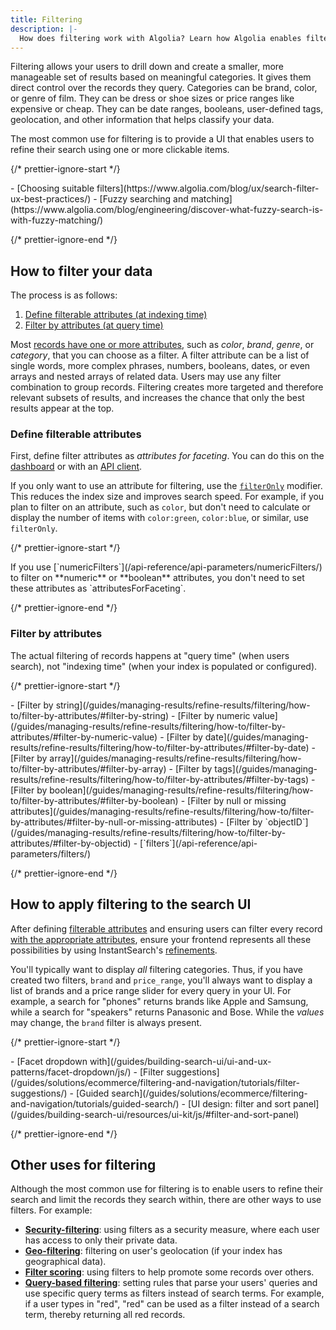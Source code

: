 ```yaml
---
title: Filtering
description: |-
  How does filtering work with Algolia? Learn how Algolia enables filtered searches.
---
```


Filtering allows your users to drill down and create a smaller, more manageable set of results based on meaningful categories.
It gives them direct control over the records they query.
Categories can be brand, color, or genre of film.
They can be dress or shoe sizes or price ranges like expensive or cheap.
They can be date ranges, booleans, user-defined tags, geolocation, and other information that helps classify your data.

The most common use for filtering is to provide a UI that enables users to refine their search using one or more clickable items.

{/* prettier-ignore-start */}

<Info>
  - [Choosing suitable filters](https://www.algolia.com/blog/ux/search-filter-ux-best-practices/)
  - [Fuzzy searching and matching](https://www.algolia.com/blog/engineering/discover-what-fuzzy-search-is-with-fuzzy-matching/)
</Info>

{/* prettier-ignore-end */}

## How to filter your data

The process is as follows:

1. [Define filterable attributes (at indexing time)](#define-filterable-attributes)
1. [Filter by attributes (at query time)](#filter-by-attributes)

Most [records have one or more attributes](/guides/sending-and-managing-data/prepare-your-data/#algolia-records), such as _color_, _brand_, _genre_, or _category_, that you can choose as a filter.
A filter attribute can be a list of single words, more complex phrases, numbers, booleans, dates, or even arrays and nested arrays of related data.
Users may use any filter combination to group records.
Filtering creates more targeted and therefore relevant subsets of results, and increases the chance that only the best results appear at the top.

### Define filterable attributes

First, define filter attributes as _attributes for faceting_.
You can do this on the [dashboard](https://www.algolia.com/ecommerce-merchandising-playbook/configuring-faceting/) or with an [API client](/guides/managing-results/refine-results/faceting/how-to/declaring-attributes-for-faceting/).

If you only want to use an attribute for filtering, use the [`filterOnly`](/api-reference/api-parameters/attributesForFaceting/#parameter-option-filteronly) modifier.
This reduces the index size and improves search speed.
For example, if you plan to filter on an attribute, such as `color`, but don't need to calculate or display the number of items with `color:green`, `color:blue`, or similar, use `filterOnly`.

{/* prettier-ignore-start */}

<Note>
  If you use [`numericFilters`](/api-reference/api-parameters/numericFilters/) to filter on **numeric** or **boolean** attributes, you don't need to set these attributes as `attributesForFaceting`.
</Note>

{/* prettier-ignore-end */}

### Filter by attributes

The actual filtering of records happens at "query time" (when users search), not "indexing time" (when your index is populated or configured).

{/* prettier-ignore-start */}

<Info>
  - [Filter by string](/guides/managing-results/refine-results/filtering/how-to/filter-by-attributes/#filter-by-string)
  - [Filter by numeric value](/guides/managing-results/refine-results/filtering/how-to/filter-by-attributes/#filter-by-numeric-value)
  - [Filter by date](/guides/managing-results/refine-results/filtering/how-to/filter-by-attributes/#filter-by-date)
  - [Filter by array](/guides/managing-results/refine-results/filtering/how-to/filter-by-attributes/#filter-by-array)
  - [Filter by tags](/guides/managing-results/refine-results/filtering/how-to/filter-by-attributes/#filter-by-tags)
  - [Filter by boolean](/guides/managing-results/refine-results/filtering/how-to/filter-by-attributes/#filter-by-boolean)
  - [Filter by null or missing attributes](/guides/managing-results/refine-results/filtering/how-to/filter-by-attributes/#filter-by-null-or-missing-attributes)
  - [Filter by `objectID`](/guides/managing-results/refine-results/filtering/how-to/filter-by-attributes/#filter-by-objectid)
  - [`filters`](/api-reference/api-parameters/filters/)
</Info>

{/* prettier-ignore-end */}

## How to apply filtering to the search UI

After defining [filterable attributes](#define-filterable-attributes) and ensuring users can filter every record [with the appropriate attributes](#filter-by-attributes), ensure your frontend represents all these possibilities by using InstantSearch's [refinements](/api-reference/widgets/refinement-list/js/).

You'll typically want to display _all_ filtering categories. Thus, if you have created two filters, `brand` and `price_range`, you'll always want to display a list of brands and a price range slider for every query in your UI.
For example, a search for "phones" returns brands like Apple and Samsung, while a search for "speakers" returns Panasonic and Bose.
While the _values_ may change, the `brand` filter is always present.

{/* prettier-ignore-start */}

<Info>
  - [Facet dropdown with](/guides/building-search-ui/ui-and-ux-patterns/facet-dropdown/js/)
  - [Filter suggestions](/guides/solutions/ecommerce/filtering-and-navigation/tutorials/filter-suggestions/)
  - [Guided search](/guides/solutions/ecommerce/filtering-and-navigation/tutorials/guided-search/)
  - [UI design: filter and sort panel](/guides/building-search-ui/resources/ui-kit/js/#filter-and-sort-panel)
</Info>

{/* prettier-ignore-end */}

## Other uses for filtering

Although the most common use for filtering is to enable users to refine their search and limit the records they search within, there are other ways to use filters. For example:

- **[Security-filtering](/guides/security/api-keys/how-to/user-restricted-access-to-data/)**: using filters as a security measure, where each user has access to only their private data.
- [**Geo-filtering**](/guides/managing-results/refine-results/geolocation/#geographical-filtering-and-sorting): filtering on user's geolocation (if your index has geographical data).
- [**Filter scoring**](/guides/managing-results/refine-results/filtering/in-depth/filter-scoring/): using filters to help promote some records over others.
- **[Query-based filtering](/guides/managing-results/rules/detecting-intent/)**: setting rules that parse your users' queries and use specific query terms as filters instead of search terms.
  For example, if a user types in "red", "red" can be used as a filter instead of a search term, thereby returning all red records.
